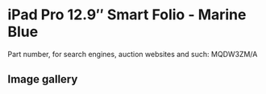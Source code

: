 
# iPad Pro 12.9″ Smart Folio - Marine Blue

Part number, for search engines, auction websites and such: MQDW3ZM/A

## Image gallery

<div style={{ width: '100%', maxWidth: '768px' }}>
<GalleryComponent
    images={[
      {
        original: "/everysource/MQDW3.webp",
        thumbnail: "/everypreview/MQDW3.webp",
      },
      {
        original: "/everysource/MQDW3_AV1.webp",
        thumbnail: "/everypreview/MQDW3_AV1.webp",
      },
      {
        original: "/everysource/MQDW3_AV2.webp",
        thumbnail: "/everypreview/MQDW3_AV2.webp",
      },
      {
        original: "/everysource/MQDW3_AV3.webp",
        thumbnail: "/everypreview/MQDW3_AV3.webp",
      },
      {
        original: "/everysource/MQDW3_AV4.webp",
        thumbnail: "/everypreview/MQDW3_AV4.webp",
      }
    ]}
  />
</div>